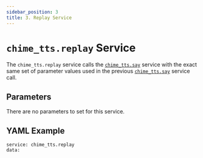 ```yaml
---
sidebar_position: 3
title: 3. Replay Service
---
```



# `chime_tts.replay` Service

The `chime_tts.replay` service calls the [`chime_tts.say`](./say-service) service with the exact same set of parameter values used in the previous [`chime_tts.say`](./say-service) service call.

## Parameters
There are no parameters to set for this service.

## YAML Example

```
service: chime_tts.replay
data:
```
